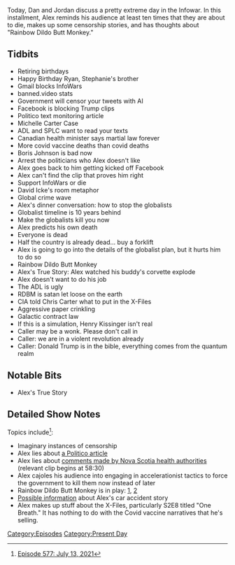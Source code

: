 {{Episode
    | title           = July 13, 2021
    | caption         = [https://knowledgefight.libsyn.com/577-july-13-2021 Listen to this episode on Libsyn]
    | episodeNumber   = 577
    | length          = 01:43:35
    | airDate         = July 16, 2021
    | coverageDate    = July 13, 2021
    | episodeType     = [[:Category:Present Day|Present Day]]
    | appearance      = [[Michelle Carter]], [[Boris Johnson]], [[David Icke]], [[Chris Carter]], [[Rainbow Dildo Butt Monkey]], [[Henry Kissinger]]
    | oocDrop         = Ah, the good ol' days, ZZ Top, haw haw haw haw
    | previousEpisode = [[576: July 9, 2021]]
    | nextEpisode     = [[578: A Little Side Track]]
}}

{{Stub}}

Today, Dan and Jordan discuss a pretty extreme day in the Infowar.  In this installment, Alex reminds his audience at least ten times that they are about to die, makes up some censorship stories, and has thoughts about "Rainbow Dildo Butt Monkey."

==Tidbits==

*Retiring birthdays
*Happy Birthday Ryan, Stephanie's brother
*Gmail blocks InfoWars
*banned.video stats
*Government will censor your tweets with AI
*Facebook is blocking Trump clips
*Politico text monitoring article
*Michelle Carter Case
*ADL and SPLC want to read your texts
*Canadian health minister says martial law forever
*More covid vaccine deaths than covid deaths
*Boris Johnson is bad now
*Arrest the politicians who Alex doesn't like
*Alex goes back to him getting kicked off Facebook
*Alex can't find the clip that proves him right
*Support InfoWars or die
*David Icke's room metaphor
*Global crime wave
*Alex's dinner conversation: how to stop the globalists
*Globalist timeline is 10 years behind
*Make the globalists kill you now
*Alex predicts his own death
*Everyone is dead
*Half the country is already dead... buy a forklift
*Alex is going to go into the details of the globalist plan, but it hurts him to do so
*Rainbow Dildo Butt Monkey
*Alex's True Story: Alex watched his buddy's corvette explode
*Alex doesn't want to do his job
*The ADL is ugly
*RDBM is satan let loose on the earth
*CIA told Chris Carter what to put in the X-Files
*Aggressive paper crinkling
*Galactic contract law
*If this is a simulation, Henry Kissinger isn't real
*Caller may be a wonk. Please don't call in
*Caller: we are in a violent revolution already
*Caller: Donald Trump is in the bible, everything comes from the quantum realm

==Notable Bits==

*Alex's True Story

==Detailed Show Notes==

Topics include<ref>[https://knowledgefight.com/research/2021/7/15/episode-577-july-13-2021 Episode 577: July 13, 2021]</ref>:

*Imaginary instances of censorship
*Alex lies about [https://www.politico.com/news/2021/07/12/biden-covid-vaccination-campaign-499278 a Politico article]
*Alex lies about [https://www.youtube.com/watch?v=o-P0Hq4mK2M comments made by Nova Scotia health authorities] (relevant clip begins at 58:30)
*Alex cajoles his audience into engaging in accelerationist tactics to force the government to kill them now instead of later
*Rainbow Dildo Butt Monkey is in play: [https://www.unilad.co.uk/news/london-library-apologises-after-man-dressed-as-rainbow-dildo-butt-monkey-appears-at-kids-event/ 1], [https://www.ilfordrecorder.co.uk/news/comment-about-inappropriate-animal-costume-causes-stir-8140602 2]
*[https://www.dmagazine.com/publications/d-magazine/1991/july/fatal-obsessions/ Possible information] about Alex's car accident story
*Alex makes up stuff about the X-Files, particularly S2E8 titled "One Breath." It has nothing to do with the Covid vaccine narratives that he's selling.

[[Category:Episodes]]
[[Category:Present Day]]
